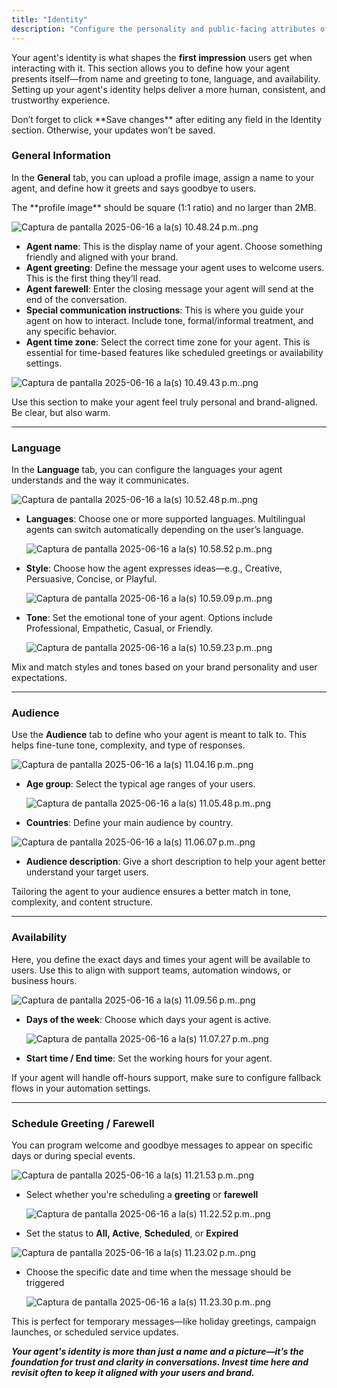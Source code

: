 ```yaml
---
title: "Identity"
description: "Configure the personality and public-facing attributes of your agent. This includes name, greeting, tone, audience, availability, and scheduled messages."
---
```


Your agent's identity is what shapes the **first impression** users get when interacting with it. This section allows you to define how your agent presents itself—from name and greeting to tone, language, and availability. Setting up your agent's identity helps deliver a more human, consistent, and trustworthy experience.

<Info>
Don’t forget to click **Save changes** after editing any field in the Identity section. Otherwise, your updates won’t be saved.
</Info>

### General Information

In the **General** tab, you can upload a profile image, assign a name to your agent, and define how it greets and says goodbye to users.

<Note>
  The **profile image** should be square (1:1 ratio) and no larger than 2MB.
</Note>

![Captura de pantalla 2025-06-16 a la(s) 10.48.24 p.m..png](/images/Capturadepantalla2025-06-16ala\(s\)10.48.24p.m..png)

- **Agent name**: This is the display name of your agent. Choose something friendly and aligned with your brand.
- **Agent greeting**: Define the message your agent uses to welcome users. This is the first thing they’ll read.
- **Agent farewell**: Enter the closing message your agent will send at the end of the conversation.
- **Special communication instructions**: This is where you guide your agent on how to interact. Include tone, formal/informal treatment, and any specific behavior.
- **Agent time zone**: Select the correct time zone for your agent. This is essential for time-based features like scheduled greetings or availability settings.

![Captura de pantalla 2025-06-16 a la(s) 10.49.43 p.m..png](/images/Capturadepantalla2025-06-16ala\(s\)10.49.43p.m..png)

<Tip>
  Use this section to make your agent feel truly personal and brand-aligned. Be clear, but also warm.
</Tip>

---

### Language

In the **Language** tab, you can configure the languages your agent understands and the way it communicates.

![Captura de pantalla 2025-06-16 a la(s) 10.52.48 p.m..png](/images/Capturadepantalla2025-06-16ala\(s\)10.52.48p.m..png)

- **Languages**: Choose one or more supported languages. Multilingual agents can switch automatically depending on the user’s language.

  ![Captura de pantalla 2025-06-16 a la(s) 10.58.52 p.m..png](/images/Capturadepantalla2025-06-16ala\(s\)10.58.52p.m..png)
- **Style**: Choose how the agent expresses ideas—e.g., Creative, Persuasive, Concise, or Playful.

  ![Captura de pantalla 2025-06-16 a la(s) 10.59.09 p.m..png](/images/Capturadepantalla2025-06-16ala\(s\)10.59.09p.m..png)
- **Tone**: Set the emotional tone of your agent. Options include Professional, Empathetic, Casual, or Friendly.

  ![Captura de pantalla 2025-06-16 a la(s) 10.59.23 p.m..png](/images/Capturadepantalla2025-06-16ala\(s\)10.59.23p.m..png)

<Tip>
  Mix and match styles and tones based on your brand personality and user expectations.
</Tip>

---

### Audience

Use the **Audience** tab to define who your agent is meant to talk to. This helps fine-tune tone, complexity, and type of responses.

![Captura de pantalla 2025-06-16 a la(s) 11.04.16 p.m..png](/images/Capturadepantalla2025-06-16ala\(s\)11.04.16p.m..png)

- **Age group**: Select the typical age ranges of your users.

  ![Captura de pantalla 2025-06-16 a la(s) 11.05.48 p.m..png](/images/Capturadepantalla2025-06-16ala\(s\)11.05.48p.m..png)
- **Countries**: Define your main audience by country.

![Captura de pantalla 2025-06-16 a la(s) 11.06.07 p.m..png](/images/Capturadepantalla2025-06-16ala\(s\)11.06.07p.m..png)

- **Audience description**: Give a short description to help your agent better understand your target users.

<Note>
  Tailoring the agent to your audience ensures a better match in tone, complexity, and content structure.
</Note>

---

### Availability

Here, you define the exact days and times your agent will be available to users. Use this to align with support teams, automation windows, or business hours.

![Captura de pantalla 2025-06-16 a la(s) 11.09.56 p.m..png](/images/Capturadepantalla2025-06-16ala\(s\)11.09.56p.m..png)

- **Days of the week**: Choose which days your agent is active.

  ![Captura de pantalla 2025-06-16 a la(s) 11.07.27 p.m..png](/images/Capturadepantalla2025-06-16ala\(s\)11.07.27p.m..png)
- **Start time / End time**: Set the working hours for your agent.

<Tip>
  If your agent will handle off-hours support, make sure to configure fallback flows in your automation settings.
</Tip>

---

### Schedule Greeting / Farewell

You can program welcome and goodbye messages to appear on specific days or during special events.

![Captura de pantalla 2025-06-16 a la(s) 11.21.53 p.m..png](/images/Capturadepantalla2025-06-16ala\(s\)11.21.53p.m..png)

- Select whether you're scheduling a **greeting** or **farewell**

  ![Captura de pantalla 2025-06-16 a la(s) 11.22.52 p.m..png](/images/Capturadepantalla2025-06-16ala\(s\)11.22.52p.m..png)
- Set the status to **All, Active**, **Scheduled**, or **Expired**

![Captura de pantalla 2025-06-16 a la(s) 11.23.02 p.m..png](/images/Capturadepantalla2025-06-16ala\(s\)11.23.02p.m..png)

- Choose the specific date and time when the message should be triggered

  ![Captura de pantalla 2025-06-16 a la(s) 11.23.30 p.m..png](/images/Capturadepantalla2025-06-16ala\(s\)11.23.30p.m..png)

<Note>
  This is perfect for temporary messages—like holiday greetings, campaign launches, or scheduled service updates.
</Note>

**_Your agent's identity is more than just a name and a picture—it’s the foundation for trust and clarity in conversations. Invest time here and revisit often to keep it aligned with your users and brand._**